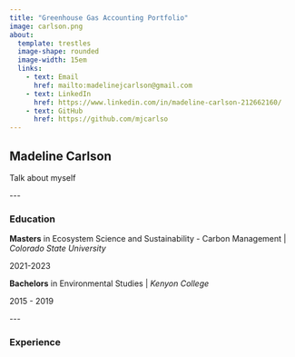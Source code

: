 ```yaml
---
title: "Greenhouse Gas Accounting Portfolio"
image: carlson.png
about: 
  template: trestles
  image-shape: rounded
  image-width: 15em
  links:
    - text: Email
      href: mailto:madelinejcarlson@gmail.com
    - text: LinkedIn
      href: https://www.linkedin.com/in/madeline-carlson-212662160/
    - text: GitHub
      href: https://github.com/mjcarlso
---
```


## **Madeline Carlson**

Talk about myself

\-\--

### **Education**

**Masters** in Ecosystem Science and Sustainability - Carbon Management \| *Colorado State University*

2021-2023

**Bachelors** in Environmental Studies \| *Kenyon College*

2015 - 2019

\-\--

### **Experience**
